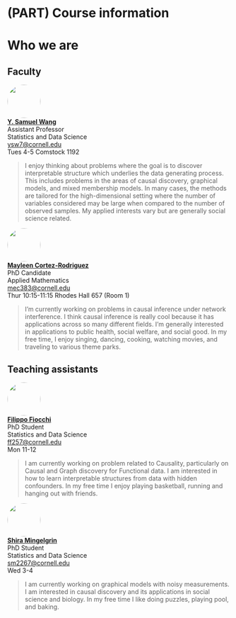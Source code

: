 
# (PART) Course information {-}

# Who we are {-}

<head>
<style>
img {
  border-radius: 50%;
}
</style>
</head>

## Faculty {.unnumbered}

<div class="row">
  <div class="column"><img src="assets/Sam.jpeg" style="width:75px"></div>
  <div class="col-md-5">[**Y. Samuel Wang**](https://ysamuelwang.com/)<br>Assistant Professor<br>Statistics and Data Science<br>
[ysw7@cornell.edu](mailto:ysw7@cornell.edu)<br>Tues 4-5 Comstock 1192</div>
</div>

> I enjoy thinking about problems where the goal is to discover interpretable structure which underlies the data generating process. This includes problems in the areas of causal discovery, graphical models, and mixed membership models. In many cases, the methods are tailored for the high-dimensional setting where the number of variables considered may be large when compared to the number of observed samples. My applied interests vary but are generally social science related.

<div class="row">
  <div class="column"><img src="assets/Mayleen.jpeg" style="width:75px"></div>
  <div class="col-md-5">[**Mayleen Cortez-Rodriguez**](https://www.mayleencortez.com/)<br>PhD Candidate<br>Applied Mathematics<br>
[mec383@cornell.edu](mailto:mec383@cornell.edu)<br> Thur 10:15-11:15 Rhodes Hall 657 (Room 1)</div>
</div>

> I'm currently working on problems in causal inference under network interference. I think causal inference is really cool because it has applications across so many different fields. I'm generally interested in applications to public health, social welfare, and social good. In my free time, I enjoy singing, dancing, cooking, watching movies, and traveling to various theme parks. 

## Teaching assistants {.unnumbered}


<div class="row">
  <div class="column"><img src="assets/Filippo.jpg" style="width:75px"></div>
  <div class="col-md-5">[**Filippo Fiocchi**](https://filippofiocchi.github.io/)<br>PhD Student<br>Statistics and Data Science<br>
[ff257@cornell.edu](mailto:ff257@cornell.edu)<br> Mon 11-12 </div>
</div>

> I am currently working on problem related to Causality, particularly on Causal and Graph discovery for Functional data. I am interested in how to learn interpretable structures from data with hidden confounders. In my free time I enjoy playing basketball, running and hanging out with friends.

<div class="row">
  <div class="column"><img src="assets/Shira.jpg" style="width:75px"></div>
  <div class="col-md-5">[**Shira Mingelgrin**](https://stat.cornell.edu/people/phds/shira-mingelgrin)<br>PhD Student<br>Statistics and Data Science<br>
[sm2267@cornell.edu](mailto:sm2267@cornell.edu)<br> Wed 3-4 </div>
</div>

> I am currently working on graphical models with noisy measurements. I am interested in causal discovery and its applications in social science and biology. In my free time I like doing puzzles, playing pool, and baking.  

